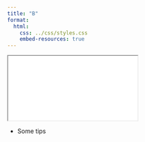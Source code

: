 ```yaml
---
title: "B"
format:
  html:
    css: ../css/styles.css
    embed-resources: true
---
```


<iframe class="slide-deck" src="slide_b.html" title="title B"></iframe>

::: callout-tip
-   Some tips
:::
